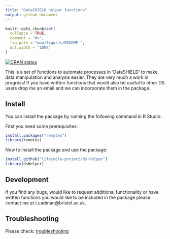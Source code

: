 ```yaml
---
title: "DataSHIELD helper functions"
output: github_document
---
```


```r
knitr::opts_chunk$set(
  collapse = TRUE,
  comment = "#>",
  fig.path = "man/figures/README-",
  out.width = "100%"
)
```

[![CRAN status](https://www.r-pkg.org/badges/version/dsHelper)](https://CRAN.R-project.org/package=dsHelper)

This is a set of functions to automate processes in 'DataSHIELD' to make data
manipulation and analysis easier. They are very much a work in progress! If you 
have written functions that would also be useful to other DS users drop me an 
email and we can incorporate them in the package. 

## Install

You can install the package by running the following command in R Studio:

First you need some prerequisites:

```R
install.packages("remotes")
library(remotes)
```

Now to install the package and use the package:

```R
install_github("lifecycle-project/ds-helper")
library(dsHelper)
```

## Development

If you find any bugs, would like to request additional functionality or have
written functions you would like to be included in the package please contact me 
at t.cadman@bristol.ac.uk. 

## Troubleshooting

Please check: [troubleshooting](https://lifecycle-project.github.io/ds-helper/)
